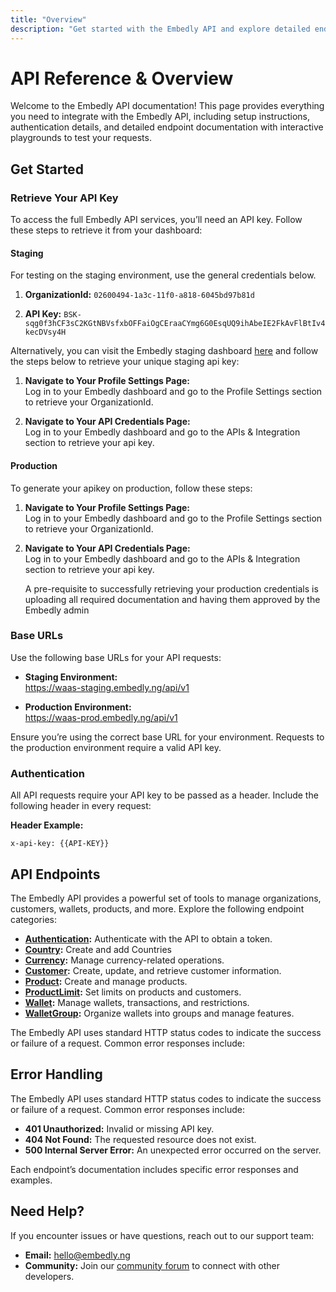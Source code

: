 ```yaml
---
title: "Overview"
description: "Get started with the Embedly API and explore detailed endpoint documentation with interactive playgrounds."
---
```


# API Reference & Overview

Welcome to the Embedly API documentation! This page provides everything you need to integrate with the Embedly API, including setup instructions, authentication details, and detailed endpoint documentation with interactive playgrounds to test your requests.

## Get Started

### Retrieve Your API Key

To access the full Embedly API services, you’ll need an API key. Follow these steps to retrieve it from your dashboard:

#### Staging

For testing on the staging environment, use the general credentials below.

1. **OrganizationId:** `02600494-1a3c-11f0-a818-6045bd97b81d`

2. **API Key:** `BSK-sqg0f3hCF3sC2KGtNBVsfxbOFFaiOgCEraaCYmg6G0EsqUQ9ihAbeIE2FkAvFlBtIv4kecDVsy4H`

Alternatively, you can visit the Embedly staging dashboard [here](https://merchant-waas-dashboard-staging.embedly.ng/registration) and follow the steps below to retrieve your unique staging api key:

1. **Navigate to Your Profile Settings Page:**  
   Log in to your Embedly dashboard and go to the Profile Settings section to retrieve your <Tooltip tip="An organizationId is your idenitifation for your organization.">OrganizationId</Tooltip>.

2. **Navigate to Your API Credentials Page:**  
   Log in to your Embedly dashboard and go to the <Tooltip tip="API credentials consist of a client key and a secret key, both required for generating tokens.">APIs
   & Integration</Tooltip> section to retrieve your <Tooltip tip="An api key is essential for API authentication.">api key</Tooltip>.

#### Production

To generate your apikey on production, follow these steps:

1. **Navigate to Your Profile Settings Page:**  
   Log in to your Embedly dashboard and go to the Profile Settings section to retrieve your <Tooltip tip="An organizationId is your idenitifation for your organization.">OrganizationId</Tooltip>.

2. **Navigate to Your API Credentials Page:**  
   Log in to your Embedly dashboard and go to the <Tooltip tip="API credentials consist of a client key and a secret key, both required for generating tokens.">APIs
   & Integration</Tooltip> section to retrieve your <Tooltip tip="An api key is essential for API authentication.">api key</Tooltip>.

   <Info>
   	A pre-requisite to successfully retrieving your production credentials is
   	uploading all required documentation and having them approved by the
   	Embedly admin
   </Info>

### Base URLs

Use the following base URLs for your API requests:

- **Staging Environment:**  
  https://waas-staging.embedly.ng/api/v1

- **Production Environment:**  
  https://waas-prod.embedly.ng/api/v1

<Warning>
	Ensure you’re using the correct base URL for your environment. Requests to the
	production environment require a valid API key.
</Warning>

### Authentication

All API requests require your API key to be passed as a header. Include the following header in every request:

**Header Example:**

```http
x-api-key: {{API-KEY}}
```

## API Endpoints

The Embedly API provides a powerful set of tools to manage organizations, customers, wallets, products, and more. Explore the following endpoint categories:

- **[Authentication](/api-reference/authentication):** Authenticate with the API to obtain a token.
- **[Country](/api-reference/Country):** Create and add Countries
- **[Currency](/api-reference/Currency):** Manage currency-related operations.
- **[Customer](/api-reference/customers):** Create, update, and retrieve customer information.
- **[Product](/api-reference/Product):** Create and manage products.
- **[ProductLimit](/api-reference/ProductLimit):** Set limits on products and customers.
- **[Wallet](/api-reference/Wallet):** Manage wallets, transactions, and restrictions.
- **[WalletGroup](/api-reference/WalletGroup):** Organize wallets into groups and manage features.

The Embedly API uses standard HTTP status codes to indicate the success or failure of a request. Common error responses include:

## Error Handling

The Embedly API uses standard HTTP status codes to indicate the success or failure of a request. Common error responses include:

- **401 Unauthorized:** Invalid or missing API key.
- **404 Not Found:** The requested resource does not exist.
- **500 Internal Server Error:** An unexpected error occurred on the server.

Each endpoint’s documentation includes specific error responses and examples.

## Need Help?

If you encounter issues or have questions, reach out to our support team:

- **Email:** [hello@embedly.ng](mailto:hello@embedly.ng)
- **Community:** Join our [community forum](https://join.slack.com/t/embedly-workspace/shared_invite/zt-338e6sefm-~_Ys~dDtXuLFR~KMS~Z36g) to connect with other developers.

